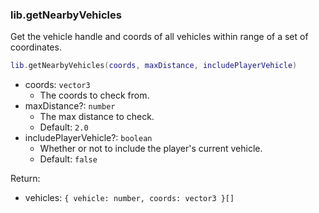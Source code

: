 ### lib.getNearbyVehicles

Get the vehicle handle and coords of all vehicles within range of a set of coordinates.

```lua
lib.getNearbyVehicles(coords, maxDistance, includePlayerVehicle)
```

- coords: `vector3`
  - The coords to check from.
- maxDistance?: `number`
  - The max distance to check.
  - Default: `2.0`
- includePlayerVehicle?: `boolean`
  - Whether or not to include the player's current vehicle.
  - Default: `false`

Return:

- vehicles: `{ vehicle: number, coords: vector3 }[]`
